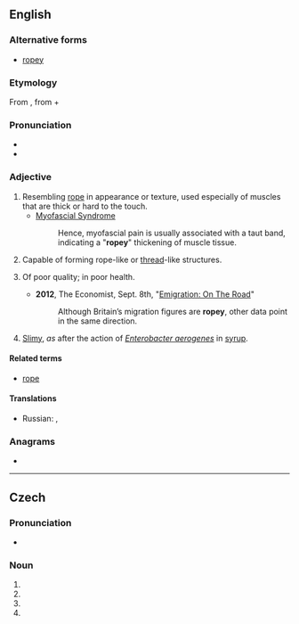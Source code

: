 ==English==

===Alternative forms===
* [[ropey]]

===Etymology===
From {{etyl|enm|en}} {{m|enm|ropy|}}, from {{m|enm|rope|}} + {{m|enm|-y|}}

===Pronunciation===
* {{IPA|/ˈɹəʊpi/|lang=en}}
* {{rhymes|əʊpi|lang=en}}

===Adjective===
{{en-adj|er|more}}

# Resembling [[rope]] in appearance or texture, used especially of muscles that are thick or hard to the touch.
#* [http://www.lifeextension.com/Protocols/Neurological/Myofascial-Syndrome/Page-01 Myofascial Syndrome]
#*: Hence, myofascial pain is usually associated with a taut band, indicating a "'''ropey'''" thickening of muscle tissue.
# Capable of forming rope-like or [[thread]]-like structures.
# {{lb|en|British|colloquial}} Of poor quality; in poor health.
#* '''2012''', The Economist, Sept. 8th, "[http://www.economist.com/node/21562230 Emigration: On The Road]"
#*: Although Britain’s migration figures are '''ropey''', other data point in the same direction.
# {{lb|en|of [[milk]] or another liquid}} [[slimy|Slimy]], ''as'' after the action of ''[[Enterobacter aerogenes]]'' in [[syrup]].

====Related terms====
* [[rope]]

====Translations====
{{trans-top|of poor quality; in poor health}}
* Russian: {{t+|ru|скве́рный|n}}, {{t+|ru|неудовлетвори́тельный|m}}
{{trans-mid}}
{{trans-bottom}}

===Anagrams===
* {{anagrams|en|opry|pory|pyro|pyro-}}

----

==Czech==

===Pronunciation===
* {{IPA|/ˈropɪ/|lang=cs}}

===Noun===
{{cs-noun form}}

# {{inflection of|ropa||gen|s|lang=cs}}
# {{inflection of|ropa||nom|p|lang=cs}}
# {{inflection of|ropa||acc|p|lang=cs}}
# {{inflection of|ropa||voc|p|lang=cs}}